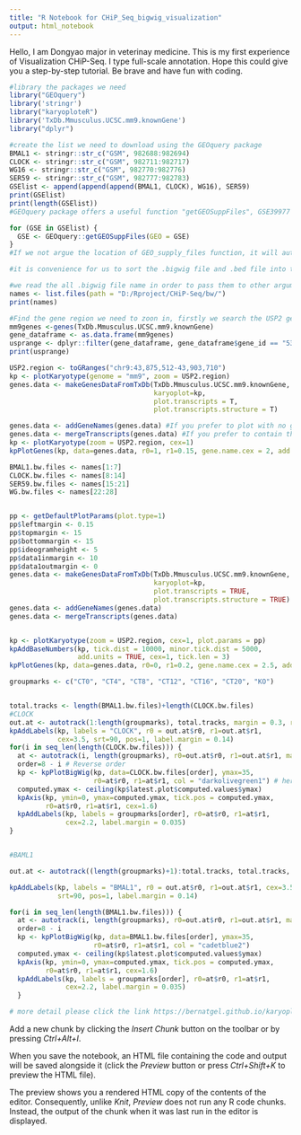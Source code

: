 ---
title: "R Notebook for CHiP_Seq_bigwig_visualization"
output: html_notebook
---

Hello, I am Dongyao major in veterinay medicine. This is my first experience of Visualization CHiP-Seq. I type full-scale annotation. Hope this could give you a step-by-step tutorial. Be brave and have fun with coding.

```{r}
#library the packages we need
library("GEOquery")
library('stringr')
library("karyoploteR")
library('TxDb.Mmusculus.UCSC.mm9.knownGene')
library("dplyr")
```
```{r}
#create the list we need to download using the GEOquery package
BMAL1 <- stringr::str_c("GSM", 982688:982694)
CLOCK <- stringr::str_c("GSM", 982711:982717)
WG16 <- stringr::str_c("GSM", 982770:982776)
SER59 <- stringr::str_c("GSM", 982777:982783)
GSElist <- append(append(append(BMAL1, CLOCK), WG16), SER59)
print(GSElist)
print(length(GSElist))
#GEOquery package offers a useful function "getGEOSuppFiles", GSE39977 is a large CHiP-Seq series, in this section,I try to focus on these four DNA-binding protein

for (GSE in GSElist) {
  GSE <- GEOquery::getGEOSuppFiles(GEO = GSE)
}
#If we not argue the location of GEO_supply_files function, it will automatically be downloaded in our Rproject folder. Every two supply files including .bed file and .bigwig file will be downloaded in a single fold named GSMXXXXXX.

```
```{r}
#it is convenience for us to sort the .bigwig file and .bed file into two folders. related code is much easier in python with shulit and os, you could find the related py file in this GitHub repository. 
```
```{r}
#we read the all .bigwig file name in order to pass them to other argument.
names <- list.files(path = "D:/Rproject/CHiP-Seq/bw/")
print(names)
```
```{r}
#Find the gene region we need to zoon in, firstly we search the USP2 gene ID of mice in NCBI.
mm9genes <-genes(TxDb.Mmusculus.UCSC.mm9.knownGene)
gene_dataframe <- as.data.frame(mm9genes)
usprange <- dplyr::filter(gene_dataframe, gene_dataframe$gene_id == "53376")
print(usprange)
```
```{r}
USP2.region <- toGRanges("chr9:43,875,512-43,903,710")
kp <- plotKaryotype(genome = "mm9", zoom = USP2.region)
genes.data <- makeGenesDataFromTxDb(TxDb.Mmusculus.UCSC.mm9.knownGene,
                                    karyoplot=kp,
                                    plot.transcripts = T, 
                                    plot.transcripts.structure = T)

genes.data <- addGeneNames(genes.data) #If you prefer to plot with no gene name, eliminate this command line
genes.data <- mergeTranscripts(genes.data) #If you prefer to contain the transcripts structure, eliminate this line
kp <- plotKaryotype(zoom = USP2.region, cex=1)
kpPlotGenes(kp, data=genes.data, r0=1, r1=0.15, gene.name.cex = 2, add.gene.names = T)

BMAL1.bw.files <- names[1:7]
CLOCK.bw.files <- names[8:14]
SER59.bw.files <- names[15:21]
WG.bw.files <- names[22:28]


pp <- getDefaultPlotParams(plot.type=1)
pp$leftmargin <- 0.15
pp$topmargin <- 15
pp$bottommargin <- 15
pp$ideogramheight <- 5
pp$data1inmargin <- 10
pp$data1outmargin <- 0
genes.data <- makeGenesDataFromTxDb(TxDb.Mmusculus.UCSC.mm9.knownGene,
                                    karyoplot=kp,
                                    plot.transcripts = TRUE, 
                                    plot.transcripts.structure = TRUE)
genes.data <- addGeneNames(genes.data)
genes.data <- mergeTranscripts(genes.data)


kp <- plotKaryotype(zoom = USP2.region, cex=1, plot.params = pp)
kpAddBaseNumbers(kp, tick.dist = 10000, minor.tick.dist = 5000,
                 add.units = TRUE, cex=1, tick.len = 3)
kpPlotGenes(kp, data=genes.data, r0=0, r1=0.2, gene.name.cex = 2.5, add.gene.names = F)

groupmarks <- c("CT0", "CT4", "CT8", "CT12", "CT16", "CT20", "KO")


total.tracks <- length(BMAL1.bw.files)+length(CLOCK.bw.files)
#CLOCK
out.at <- autotrack(1:length(groupmarks), total.tracks, margin = 0.3, r0=0.23)
kpAddLabels(kp, labels = "CLOCK", r0 = out.at$r0, r1=out.at$r1,
            cex=3.5, srt=90, pos=1, label.margin = 0.14)
for(i in seq_len(length(CLOCK.bw.files))) {
  at <- autotrack(i, length(groupmarks), r0=out.at$r0, r1=out.at$r1, margin = 0.1)
  order=8 - i # Reverse order
  kp <- kpPlotBigWig(kp, data=CLOCK.bw.files[order], ymax=35,
                     r0=at$r0, r1=at$r1, col = "darkolivegreen1") # here is important: passing the file location of bigwig to data argument works in window. But import.bw is not work in windows.
  computed.ymax <- ceiling(kp$latest.plot$computed.values$ymax)
  kpAxis(kp, ymin=0, ymax=computed.ymax, tick.pos = computed.ymax, 
         r0=at$r0, r1=at$r1, cex=1.6)
  kpAddLabels(kp, labels = groupmarks[order], r0=at$r0, r1=at$r1, 
              cex=2.2, label.margin = 0.035)
}


#BAML1

out.at <- autotrack((length(groupmarks)+1):total.tracks, total.tracks, margin = 0.3, r0=0.23)

kpAddLabels(kp, labels = "BMAL1", r0 = out.at$r0, r1=out.at$r1, cex=3.5,
            srt=90, pos=1, label.margin = 0.14)

for(i in seq_len(length(BMAL1.bw.files))) {
  at <- autotrack(i, length(groupmarks), r0=out.at$r0, r1=out.at$r1, margin = 0.1)
  order=8 - i
  kp <- kpPlotBigWig(kp, data=BMAL1.bw.files[order], ymax=35,
                     r0=at$r0, r1=at$r1, col = "cadetblue2")
  computed.ymax <- ceiling(kp$latest.plot$computed.values$ymax)
  kpAxis(kp, ymin=0, ymax=computed.ymax, tick.pos = computed.ymax, 
         r0=at$r0, r1=at$r1, cex=1.6)
  kpAddLabels(kp, labels = groupmarks[order], r0=at$r0, r1=at$r1, 
              cex=2.2, label.margin = 0.035)
  }

# more detail please click the link https://bernatgel.github.io/karyoploter_tutorial/
```


Add a new chunk by clicking the *Insert Chunk* button on the toolbar or by pressing *Ctrl+Alt+I*.

When you save the notebook, an HTML file containing the code and output will be saved alongside it (click the *Preview* button or press *Ctrl+Shift+K* to preview the HTML file).

The preview shows you a rendered HTML copy of the contents of the editor. Consequently, unlike *Knit*, *Preview* does not run any R code chunks. Instead, the output of the chunk when it was last run in the editor is displayed.
